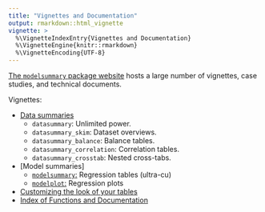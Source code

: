 ```yaml
---
title: "Vignettes and Documentation" 
output: rmarkdown::html_vignette
vignette: >
  %\VignetteIndexEntry{Vignettes and Documentation}
  %\VignetteEngine{knitr::rmarkdown}
  %\VignetteEncoding{UTF-8}
---
```


[The `modelsummary` package website](https://modelsummary.com/) hosts a large number of vignettes, case studies, and technical documents.

Vignettes:

- [Data summaries](https://modelsummary.com/articles/datasummary.html)
    - `datasummary`: Unlimited power.
    - `datasummary_skim`: Dataset overviews.
    - `datasummary_balance`: Balance tables.
    - `datasummary_correlation`: Correlation tables.
    - `datasummary_crosstab`: Nested cross-tabs.
- [Model summaries]
    - [`modelsummary`:](https://modelsummary.com/articles/modelsummary.html) Regression tables (ultra-cu)
    - [`modelplot`:](https://modelsummary.com/articles/modelplot.html) Regression plots
- [Customizing the look of your tables](https://modelsummary.com/articles/appearance.html)
- [Index of Functions and Documentation](https://modelsummary.com/reference/index.html)